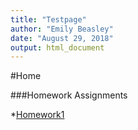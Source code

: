 ```yaml
---
title: "Testpage"
author: "Emily Beasley"
date: "August 29, 2018"
output: html_document
---
```


#Home

###Homework Assignments

*[Homework1](hw1.html)